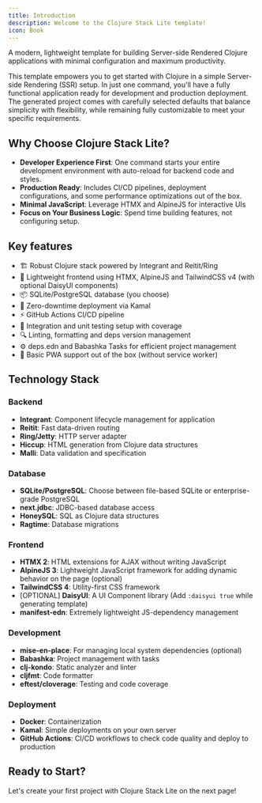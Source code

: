 ```yaml
---
title: Introduction
description: Welcome to the Clojure Stack Lite template!
icon: Book
---
```


A modern, lightweight template for building Server-side Rendered Clojure applications with minimal configuration and maximum productivity.

This template empowers you to get started with Clojure in a simple Server-side Rendering (SSR) setup. In just one command, you'll have a fully functional application ready for development and production deployment.
The generated project comes with carefully selected defaults that balance simplicity with flexibility, while remaining fully customizable to meet your specific requirements.

## Why Choose Clojure Stack Lite?

- **Developer Experience First**: One command starts your entire development environment with auto-reload for backend code and styles.
- **Production Ready**: Includes CI/CD pipelines, deployment configurations, and some performance optimizations out of the box.
- **Minimal JavaScript**: Leverage HTMX and AlpineJS for interactive UIs
- **Focus on Your Business Logic**: Spend time building features, not configuring setup.

## Key features

- 🏗️ Robust Clojure stack powered by Integrant and Reitit/Ring
- 🎨 Lightweight frontend using HTMX, AlpineJS and TailwindCSS v4 (with optional DaisyUI components)
- 📦 SQLite/PostgreSQL database (you choose)
- 🔄 Zero-downtime deployment via Kamal
- ⚡ GitHub Actions CI/CD pipeline
- 🧪 Integration and unit testing setup with coverage
- 🔍 Linting, formatting and deps version management
- ⚙️ deps.edn and Babashka Tasks for efficient project management
- 📱 Basic PWA support out of the box (without service worker)

## Technology Stack

### Backend
- **Integrant**: Component lifecycle management for application
- **Reitit**: Fast data-driven routing
- **Ring/Jetty**: HTTP server adapter
- **Hiccup**: HTML generation from Clojure data structures
- **Malli**: Data validation and specification

### Database
- **SQLite/PostgreSQL**: Choose between file-based SQLite or enterprise-grade PostgreSQL
- **next.jdbc**: JDBC-based database access
- **HoneySQL**: SQL as Clojure data structures
- **Ragtime**: Database migrations

### Frontend
- **HTMX 2**: HTML extensions for AJAX without writing JavaScript
- **AlpineJS 3**: Lightweight JavaScript framework for adding dynamic behavior on the page (optional)
- **TailwindCSS 4**: Utility-first CSS framework
- [OPTIONAL] **DaisyUI**: A UI Component library (Add `:daisyui true` while generating template)
- **manifest-edn**: Extremely lightweight JS-dependency management

### Development
- **mise-en-place**: For managing local system dependencies (optional)
- **Babashka**: Project management with tasks
- **clj-kondo**: Static analyzer and linter
- **cljfmt**: Code formatter
- **eftest/cloverage**: Testing and code coverage

### Deployment
- **Docker**: Containerization
- **Kamal**: Simple deployments on your own server
- **GitHub Actions**: CI/CD workflows to check code quality and deploy to production

## Ready to Start?

Let's create your first project with Clojure Stack Lite on the next page!
